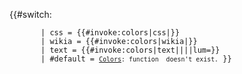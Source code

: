 <includeonly><!--
 -->{{#switch: {{lc:{{{1|}}}}}
        | css = {{#invoke:colors|css|{{{2|}}}}}
        | wikia = {{#invoke:colors|wikia|{{{2|}}}}}
        | text = {{#invoke:colors|text|{{{2|}}}|{{{3|}}}|{{{4|}}}|lum={{{lum|}}}}}
        | #default = <small class="error">[[w:c:dev:Global Lua Modules/Colors|Colors]]: function <code>{{{1|nil}}}</code> doesn't exist.</small><!--
 -->}}</includeonly><noinclude>
{{Documentation}}
</noinclude>